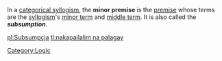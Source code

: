 In a [[categorical syllogism]], the '''minor premise''' is the [[premise]] whose terms are the [[syllogism]]'s [[minor term]] and [[middle term]]. It is also called the '''''subsumption'''''.

[[Category:Logic]]
{{FOLDOC}}
{{philo-stub}}

[[pl:Subsumpcja]]
[[tl:nakapailalim na palagay]]